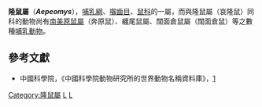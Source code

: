 {{Automatic taxobox
| taxon = Aepeomys
| authority = Thomas, 1898
}}

'''隆鼠屬'''（'''''Aepeomys'''''），[[哺乳綱|哺乳綱]]、[[囓齒目|囓齒目]]、[[鼠科|鼠科]]的一屬，而與隆鼠屬（哀隆鼠）同科的動物尚有[[南美原鼠屬|南美原鼠屬]]（奔原鼠）、纏尾鼠屬、闊面倉鼠屬（闊面倉鼠）等之數種[[哺乳動物|哺乳動物]]。

==參考文獻==
*中國科學院，《中國科學院動物研究所的世界動物名稱資料庫》，[https://web.archive.org/web/20050718232917/http://vzd.brim.ac.cn/division/fauna/index.asp]

{{Taxonbar}}
[[Category:隆鼠屬|Category:隆鼠屬]]
[[Category:鼠科|L]]
[[Category:1898年描述的分类群|L]]